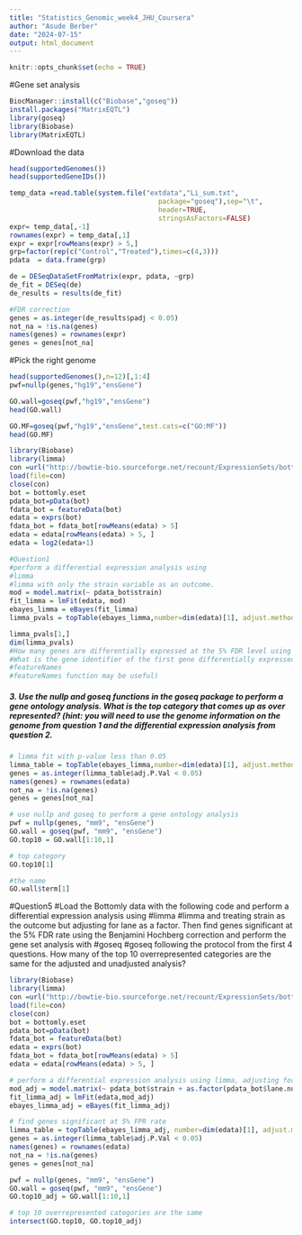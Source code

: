 ```yaml
---
title: "Statistics_Genomic_week4_JHU_Coursera"
author: "Asude Berber"
date: "2024-07-15"
output: html_document
---
```


```r
knitr::opts_chunk$set(echo = TRUE)
```

#Gene set analysis

```r
BiocManager::install(c("Biobase","goseq"))
install.packages("MatrixEQTL")
library(goseq)
library(Biobase)
library(MatrixEQTL)
```
#Download the data
```r
head(supportedGenomes())
head(supportedGeneIDs())

temp_data =read.table(system.file("extdata","Li_sum.txt",
                                     package="goseq"),sep="\t",
                                     header=TRUE,
                                     stringsAsFactors=FALSE)
expr= temp_data[,-1]
rownames(expr) = temp_data[,1]
expr = expr[rowMeans(expr) > 5,]
grp=factor(rep(c("Control","Treated"),times=c(4,3)))
pdata  = data.frame(grp)

de = DESeqDataSetFromMatrix(expr, pdata, ~grp)
de_fit = DESeq(de)
de_results = results(de_fit)

#FDR correction
genes = as.integer(de_results$padj < 0.05)
not_na = !is.na(genes)
names(genes) = rownames(expr)
genes = genes[not_na]
```


#Pick the right genome
```r
head(supportedGenomes(),n=12)[,1:4]
pwf=nullp(genes,"hg19","ensGene")
```
```r
GO.wall=goseq(pwf,"hg19","ensGene")
head(GO.wall)

GO.MF=goseq(pwf,"hg19","ensGene",test.cats=c("GO:MF"))
head(GO.MF)
```

```r
library(Biobase)
library(limma)
con =url("http://bowtie-bio.sourceforge.net/recount/ExpressionSets/bottomly_eset.RData")
load(file=con)
close(con)
bot = bottomly.eset
pdata_bot=pData(bot)
fdata_bot = featureData(bot)
edata = exprs(bot)
fdata_bot = fdata_bot[rowMeans(edata) > 5]
edata = edata[rowMeans(edata) > 5, ]
edata = log2(edata+1)

#Question1 
#perform a differential expression analysis using 
#limma
#limma with only the strain variable as an outcome. 
mod = model.matrix(~ pdata_bot$strain)
fit_limma = lmFit(edata, mod)
ebayes_limma = eBayes(fit_limma)
limma_pvals = topTable(ebayes_limma,number=dim(edata)[1], adjust.method ="BH", p.value=0.05, sort.by='none')

limma_pvals[1,]
dim(limma_pvals)
#How many genes are differentially expressed at the 5% FDR level using Benjamini-Hochberg correction? 
#What is the gene identifier of the first gene differentially expressed at this level (just in order, not the smallest FDR) ? (hint: the 
#featureNames
#featureNames function may be useful)
```


##### 3. Use the nullp and goseq functions in the goseq package to perform a gene ontology analysis. What is the top category that comes up as over represented? (hint: you will need to use the genome information on the genome from question 1 and the differential expression analysis from question 2.
```r
# limma fit with p-value less than 0.05
limma_table = topTable(ebayes_limma,number=dim(edata)[1], adjust.method ="BH", sort.by='none')
genes = as.integer(limma_table$adj.P.Val < 0.05)
names(genes) = rownames(edata)
not_na = !is.na(genes)
genes = genes[not_na]

# use nullp and goseq to perform a gene ontology analysis
pwf = nullp(genes, "mm9", "ensGene")
GO.wall = goseq(pwf, "mm9", "ensGene")
GO.top10 = GO.wall[1:10,1]

# top category
GO.top10[1]

#the name
GO.wall$term[1]
```

#Question5
#Load the Bottomly data with the following code and perform a differential expression analysis using 
#limma
#limma and treating strain as the outcome but adjusting for lane as a factor. Then find genes significant at the 5% FDR rate using the Benjamini Hochberg correction and perform the gene set analysis with 
#goseq
#goseq following the protocol from the first 4 questions. How many of the top 10 overrepresented categories are the same for the adjusted and unadjusted analysis?

```r
library(Biobase)
library(limma)
con =url("http://bowtie-bio.sourceforge.net/recount/ExpressionSets/bottomly_eset.RData")
load(file=con)
close(con)
bot = bottomly.eset
pdata_bot=pData(bot)
fdata_bot = featureData(bot)
edata = exprs(bot)
fdata_bot = fdata_bot[rowMeans(edata) > 5]
edata = edata[rowMeans(edata) > 5, ]

# perform a differential expression analysis using limma, adjusting for lane as a factor
mod_adj = model.matrix(~ pdata_bot$strain + as.factor(pdata_bot$lane.number))
fit_limma_adj = lmFit(edata,mod_adj)
ebayes_limma_adj = eBayes(fit_limma_adj)

# find genes significant at 5% FPR rate
limma_table = topTable(ebayes_limma_adj, number=dim(edata)[1], adjust.method ="BH", sort.by='none')
genes = as.integer(limma_table$adj.P.Val < 0.05)
names(genes) = rownames(edata)
not_na = !is.na(genes)
genes = genes[not_na]

pwf = nullp(genes, "mm9", "ensGene")
GO.wall = goseq(pwf, "mm9", "ensGene")
GO.top10_adj = GO.wall[1:10,1]

# top 10 overrepresented categories are the same
intersect(GO.top10, GO.top10_adj)
```


